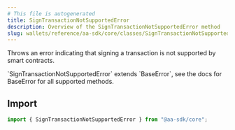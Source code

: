 ```yaml
---
# This file is autogenerated
title: SignTransactionNotSupportedError
description: Overview of the SignTransactionNotSupportedError method
slug: wallets/reference/aa-sdk/core/classes/SignTransactionNotSupportedError/constructor
---
```


Throws an error indicating that signing a transaction is not supported by smart contracts.

<Note>
  `SignTransactionNotSupportedError` extends `BaseError`, see the docs for
  BaseError for all supported methods.
</Note>

## Import

```ts
import { SignTransactionNotSupportedError } from "@aa-sdk/core";
```
